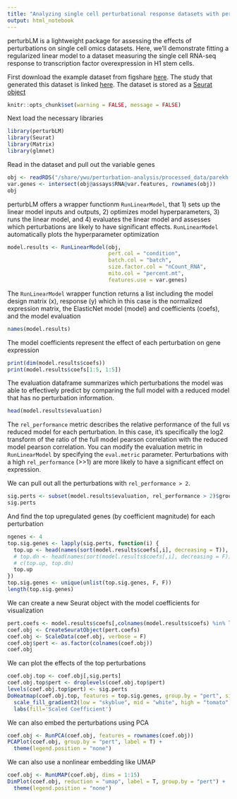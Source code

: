 ```yaml
---
title: "Analyzing single cell perturbational response datasets with perturbLM"
output: html_notebook
---
```


perturbLM is a lightweight package for assessing the effects of perturbations on single cell omics datasets.
Here, we'll demonstrate fitting a regularized linear model to a dataset measuring the single cell RNA-seq response
to transcription factor overexpression in H1 stem cells.

First download the example dataset from figshare [here](https://figshare.com/articles/dataset/parekh_rds/20559030). 
The study that generated this dataset is linked [here](https://www.cell.com/cell-systems/pdfExtended/S2405-4712(18)30433-2). 
The dataset is stored as a [Seurat object](https://satijalab.org/seurat/)

```r
knitr::opts_chunk$set(warning = FALSE, message = FALSE) 
```

Next load the necessary libraries
```r
library(perturbLM)
library(Seurat)
library(Matrix)
library(glmnet)
```


Read in the dataset and pull out the variable genes
```r
obj <- readRDS("/share/ywu/perturbation-analysis/processed_data/parekh.rds")
var.genes <- intersect(obj@assays$RNA@var.features, rownames(obj))
obj
```


perturbLM offers a wrapper functionm `RunLinearModel`, that 1) sets up the linear model inputs and outputs,
2) optimizes model hyperparameters, 3) runs the linear model, and 4) evaluates the linear model
and assesses which perturbations are likely to have significant effects. `RunLinearModel` automatically
plots the hyperparameter optimization
```r
model.results <- RunLinearModel(obj,
                                pert.col = "condition",
                                batch.col = "batch",
                                size.factor.col = "nCount_RNA",
                                mito.col = "percent.mt",
                                features.use = var.genes)
```


The `RunLinearModel` wrapper function returns a list including the model design matrix (x),
response (y) which in this case is the normalized expression matrix, the ElasticNet model (model)
and coefficients (coefs), and the model evaluation
```r
names(model.results)
```


The model coefficients represent the effect of each perturbation on gene expression
```r
print(dim(model.results$coefs))
print(model.results$coefs[1:5, 1:5])
```


The evaluation dataframe summarizes which perturbations the model was able to effectively predict by 
comparing the full model with a reduced model that has no perturbation information.
```r
head(model.results$evaluation)
```
The `rel_performance` metric describes the relative performance of the full vs reduced model for
each perturbation. In this case, it's specifically the log2 transform of the ratio of the full
model pearson correlation with the reduced model pearson correlation. You can modify the evaluation metric
in `RunLinearModel` by specifying the `eval.metric` parameter. Perturbations with a high `rel_performance` (>>1) are
more likely to have a significant effect on expression.


We can pull out all the perturbations with `rel_performance > 2`.
```r
sig.perts <- subset(model.results$evaluation, rel_performance > 2)$group
sig.perts
```

And find the top upregulated genes (by coefficient magnitude) for each perturbation
```r
ngenes <- 4
top.sig.genes <- lapply(sig.perts, function(i) {
  top.up <- head(names(sort(model.results$coefs[,i], decreasing = T)), n = ngenes)
  # top.dn <- head(names(sort(model.results$coefs[,i], decreasing = F)), n = ngenes)
  # c(top.up, top.dn)
  top.up
})
top.sig.genes <- unique(unlist(top.sig.genes, F, F))
length(top.sig.genes)
```


We can create a new Seurat object with the model coefficients for visualization
```r
pert.coefs <- model.results$coefs[,colnames(model.results$coefs) %in% levels(as.factor(obj$condition))]
coef.obj <- CreateSeuratObject(pert.coefs)
coef.obj <- ScaleData(coef.obj, verbose = F)
coef.obj$pert <- as.factor(colnames(coef.obj))
coef.obj
```

We can plot the effects of the top perturbations
```r
coef.obj.top <- coef.obj[,sig.perts]
coef.obj.top$pert <- droplevels(coef.obj.top$pert)
levels(coef.obj.top$pert) <- sig.perts
DoHeatmap(coef.obj.top, features = top.sig.genes, group.by = "pert", size = 4, disp.max = 5, draw.lines = F) + 
  scale_fill_gradient2(low = "skyblue", mid = "white", high = "tomato", midpoint = 0) + 
  labs(fill='Scaled Coefficient') 
```

We can also embed the perturbations using PCA
```r
coef.obj <- RunPCA(coef.obj, features = rownames(coef.obj))
PCAPlot(coef.obj, group.by = "pert", label = T) + 
  theme(legend.position = "none")
```

We can also use a nonlinear embedding like UMAP
```r
coef.obj <- RunUMAP(coef.obj, dims = 1:15)
DimPlot(coef.obj, reduction = "umap", label = T, group.by = "pert") + 
  theme(legend.position = "none")
```

